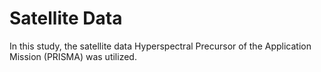 # Satellite Data

In this study, the satellite data Hyperspectral Precursor of the Application Mission (PRISMA) was utilized. 